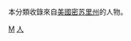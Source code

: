 {{Catnav|頁面分類|人物|各國人物|美国人|各州美国人}}

本分類收錄來自[[美國|美國]][[密苏里州|密苏里州]]的人物。
{{Commonscat|People of Missouri}}

[[Category:美国各州人物|M]]
[[Category:密苏里州|人]]